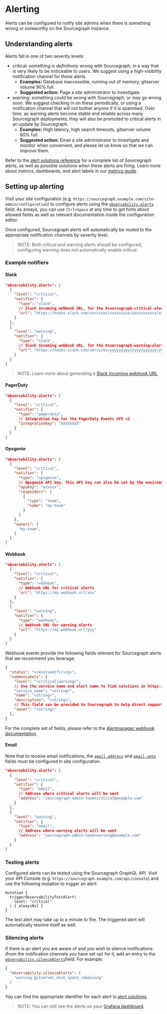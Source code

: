 # Alerting

Alerts can be configured to notify site admins when there is something wrong or noteworthy on the Sourcegraph instance.

## Understanding alerts

Alerts fall in one of two severity levels:

- <span class="badge badge-critical">critical</span>: something is _definitively_ wrong with Sourcegraph, in a way that is very likely to be noticeable to users. We suggest using a high-visibility notification channel for these alerts.
  - **Examples:** Database inaccessible, running out of memory, gitserver volume 90% full.
  - **Suggested action:** Page a site administrator to investigate.
- <span class="badge badge-warning">warning</span>: something _could_ be wrong with Sourcegraph, or may go wrong soon. We suggest checking in on these periodically, or using a notification channel that will not bother anyone if it is spammed. Over time, as warning alerts become stable and reliable across many Sourcegraph deployments, they will also be promoted to critical alerts in an update by Sourcegraph.
  - **Examples:** High latency, high search timeouts, gitserver volume 80% full.
  - **Suggested action:** Email a site administrator to investigate and monitor when convenient, and please let us know so that we can improve them.

Refer to the [alert solutions reference](https://docs.sourcegraph.com/admin/observability/alerts) for a complete list of Sourcegraph alerts, as well as possible solutions when these alerts are firing.
Learn more about metrics, dashboards, and alert labels in our [metrics guide](/admin/observability/metrics).

## Setting up alerting

Visit your site configuration (e.g. `https://sourcegraph.example.com/site-admin/configuration`) to configure alerts using the [`observability.alerts`](/admin/config/site_config#observability-alerts) field. As always, you can use `Ctrl+Space` at any time to get hints about allowed fields as well as relevant documentation inside the configuration editor.

Once configured, Sourcegraph alerts will automatically be routed to the appropriate notification channels by severity level.

> NOTE: Both critical and warning alerts should be configured; configuring warning does not automatically enable critical.

### Example notifiers

#### Slack

```json
"observability.alerts": [
  {
    "level": "critical",
    "notifier": {
      "type": "slack",
      // Slack incoming webhook URL, for the #sourcegraph-critical-alerts channel
      "url": "https://hooks.slack.com/services/xxxxxxxxx/xxxxxxxxxxx/xxxxxxxxxxxxxxxxxxxxxxxx",
    }
  },
  {
    "level": "warning",
    "notifier": {
      "type": "slack",
      // Slack incoming webhook URL, for the #sourcegraph-warning-alerts channel
      "url": "https://hooks.slack.com/services/yyyyyyyyy/yyyyyyyyyyy/yyyyyyyyyyyyyyyyyyyyyyyy",
    }
  }
]
```

> NOTE: Learn more about generating a [Slack incoming webhook URL](https://api.slack.com/messaging/webhooks)

#### PagerDuty

```json
"observability.alerts": [
  {
    "level": "critical",
    "notifier": {
      "type": "pagerduty",
      // Integration key for the PagerDuty Events API v2
      "integrationKey": "XXXXXXXX"
    }
  }
]
```

#### Opsgenie

```json
"observability.alerts": [
  {
    "level": "critical",
    "notifier": {
      "type": "opsgenie",
      // Opsgenie API key. This API key can also be set by the environment variable OPSGENIE_API_KEY on the prometheus container. Setting here takes precedence over the environment variable.
      "apiKey": "xxxxxx",
      "responders": [
        {
          "type": "team",
          "name": "my-team"
        }
      ]
    },
    "owners": [
      "my-team",
    ]
  }
]
```

#### Webhook

```json
"observability.alerts": [
  {
    "level": "critical",
    "notifier": {
      "type": "webhook",
      // Webhook URL for critical alerts
      "url": "https://my.webhook.url/xxx"
    }
  },
  {
    "level": "warning",
    "notifier": {
      "type": "webhook",
      // Webhook URL for warning alerts
      "url": "https://my.webhook.url/yyy"
    }
  }
]
```

Webhook events provide the following fields relevant for Sourcegraph alerts that we recommend you leverage:

```json
{
  "status": "<resolved|firing>",
  "commonLabels": {
    "level": "<critical|warning>",
    // Use the service name and alert name to find solutions in https://docs.sourcegraph.com/admin/observability/alerts
    "service_name": "<string>",
    "name": "<string>",
    "description": "<string>",
    // This field can be provided to Sourcegraph to help direct support.
    "owner": "<string>"
  },
}
```

For the complete set of fields, please refer to the [Alertmanager webhook documentation](https://prometheus.io/docs/alerting/latest/configuration/#webhook_config).

#### Email

Note that to receive email notifications, the [`email.address`](/admin/config/site_config#email-address) and [`email.smtp`](/admin/config/site_config#email-smtp) fields must be configured in site configuration.

```json
"observability.alerts": [
  {
    "level": "critical",
    "notifier": {
      "type": "email",
      // Address where critical alerts will be sent
      "address": "sourcegraph-admin-team+critical@example.com"
    }
  },
  {
    "level": "warning",
    "notifier": {
      "type": "email",
      // Address where warning alerts will be sent
      "address": "sourcegraph-admin-team+warning@example.com"
    }
  }
]
```

### Testing alerts

Configured alerts can be tested using the Sourcegraph GraphQL API. Visit your API Console (e.g. `https://sourcegraph.example.com/api/console`) and use the following mutation to trigger an alert:

```gql
mutation {
  triggerObservabilityTestAlert(
    level: "critical"
  ) { alwaysNil }
}
```

The test alert may take up to a minute to fire. The triggered alert will automatically resolve itself as well.

### Silencing alerts

If there is an alert you are aware of and you wish to silence notifications (from the notification channels you have set up) for it, add an entry to the [`observability.silenceAlerts`](/admin/config/site_config#observability-silenceAlerts)field. For example:

```json
{
  "observability.silenceAlerts": [
    "warning_gitserver_disk_space_remaining"
  ]
}
```

You can find the appropriate identifier for each alert in [alert solutions](https://docs.sourcegraph.com/admin/observability/alerts).

> NOTE: You can still see the alerts on your [Grafana dashboard](/admin/observability/metrics#grafana).
